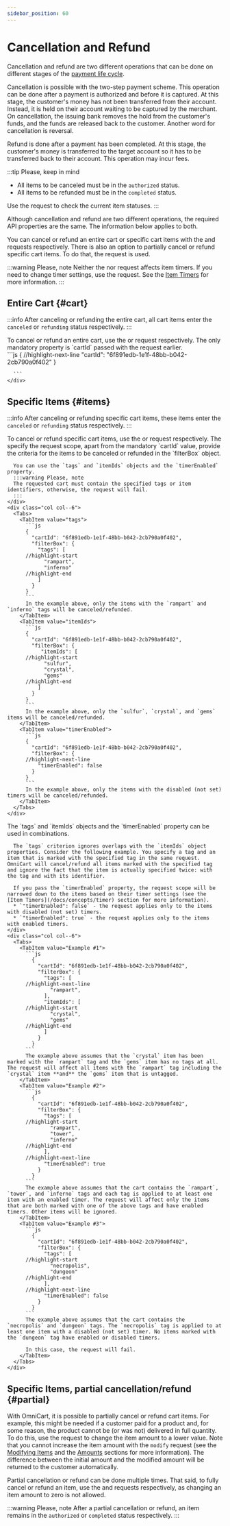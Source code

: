 ```yaml
---
sidebar_position: 60
---
```


# Cancellation and Refund

Cancellation and refund are two different operations that can be done on different stages of the [payment life cycle](/docs/concepts/lifecycle).

Cancellation is possible with the two-step payment scheme. This operation can be done after a payment is authorized and before it is captured. At this stage, the customer's money has not been transferred from their account. Instead, it is held on their account waiting to be captured by the merchant. On cancellation, the issuing bank removes the hold from the customer's funds, and the funds are released back to the customer. Another word for cancellation is reversal.

Refund is done after a payment has been completed. At this stage, the customer's money is transferred to the target account so it has to be transferred back to their account. This operation may incur fees.

:::tip Please, keep in mind
* All items to be canceled must be in the `authorized` status.
* All items to be refunded must be in the `completed` status.

Use the <StatusLink /> request to check the current item statuses.
:::

Although cancellation and refund are two different operations, the required API properties are the same. The information below applies to both.

You can cancel or refund an entire cart or specific cart items with the <CancelLink /> and <RefundLink /> requests respectively. There is also an option to partially cancel or refund specific cart items. To do that, the <ModifyLink /> request is used.

:::warning Please, note
Neither the <CancelLink /> nor <RefundLink /> request affects item timers. If you need to change timer settings, use the <ModifyLink /> request. See the [Item Timers](/docs/concepts/timer) for more information.
:::

## Entire Cart {#cart}

:::info
After canceling or refunding the entire cart, all cart items enter the `canceled` or `refunding` status respectively.
:::

<div class="container">
  <div class="row">
    <div class="col col--6">
      To cancel or refund an entire cart, use the <CancelLink /> or <RefundLink /> request respectively. The only mandatory property is `cartId` passed with the <InitLink /> request earlier.
    </div>
    <div class="col col--6">
      ```js
      {
      //highlight-next-line
        "cartId": "6f891edb-1e1f-48bb-b042-2cb790a0f402"
      }

      ```
    </div>
  </div>
</div>


## Specific Items {#items}

:::info
After canceling or refunding specific cart items, these items enter the `canceled` or `refunding` status respectively.
:::

<!--FIXME single source this with capture-->

<div class="container">
  <div class="row">
    <div class="col col--6">
      To cancel or refund specific cart items, use the <CancelLink /> or <RefundLink /> request respectively. The specify the request scope, apart from the mandatory `cartId` value, provide the criteria for the items to be canceled or refunded in the `filterBox` object. 
      
      You can use the `tags` and `itemIds` objects and the `timerEnabled` property.
      :::warning Please, note
      The requested cart must contain the specified tags or item identifiers, otherwise, the request will fail.
      :::
    </div>
    <div class="col col--6">
      <Tabs>
        <TabItem value="tags">
          ```js
          {
            "cartId": "6f891edb-1e1f-48bb-b042-2cb790a0f402",
            "filterBox": {
              "tags": [
          //highlight-start
                "rampart",
                "inferno"
          //highlight-end
              ]
            }
          }
          ```
          In the example above, only the items with the `rampart` and `inferno` tags will be canceled/refunded.
        </TabItem>
        <TabItem value="itemIds">
          ```js
          {
            "cartId": "6f891edb-1e1f-48bb-b042-2cb790a0f402",
            "filterBox": {
               "itemIds": [
          //highlight-start
                "sulfur",
                "crystal",
                "gems"
          //highlight-end
              ]
            }
          }
          ```
          In the example above, only the `sulfur`, `crystal`, and `gems` items will be canceled/refunded.
        </TabItem>
        <TabItem value="timerEnabled">
          ```js
          {
            "cartId": "6f891edb-1e1f-48bb-b042-2cb790a0f402",
            "filterBox": {
          //highlight-next-line
              "timerEnabled": false
            }
          }
          ```
          In the example above, only the items with the disabled (not set) timers will be canceled/refunded.
        </TabItem>
      </Tabs>
    </div>
  </div>
</div>

<div class="container">
  <div class="row">
    <div class="col col--6">
      The `tags` and `itemIds` objects and the `timerEnabled` property can be used in combinations.
      
      The `tags` criterion ignores overlaps with the `itemIds` object properties. Consider the following example. You specify a tag and an item that is marked with the specified tag in the same request. OmniCart will cancel/refund all items marked with the specified tag and ignore the fact that the item is actually specified twice: with the tag and with its identifier.
      
      If you pass the `timerEnabled` property, the request scope will be narrowed down to the items based on their timer settings (see the [Item Timers](/docs/concepts/timer) section for more information). 
      * `"timerEnabled": false` - the request applies only to the items with disabled (not set) timers.
      * `"timerEnabled": true` - the request applies only to the items with enabled timers.
    </div>
    <div class="col col--6">
      <Tabs>
        <TabItem value="Example #1">
          ```js
            {
              "cartId": "6f891edb-1e1f-48bb-b042-2cb790a0f402",
              "filterBox": {
                "tags": [
          //highlight-next-line
                  "rampart",
                ],
                "itemIds": [
          //highlight-start
                  "crystal",
                  "gems"
          //highlight-end
                ]
              }
            }
          ```
          The example above assumes that the `crystal` item has been marked with the `rampart` tag and the `gems` item has no tags at all. The request will affect all items with the `rampart` tag including the `crystal` item **and** the `gems` item that is untagged.
        </TabItem>
        <TabItem value="Example #2">
          ```js
            {
              "cartId": "6f891edb-1e1f-48bb-b042-2cb790a0f402",
              "filterBox": {
                "tags": [
          //highlight-start
                  "rampart",
                  "tower",
                  "inferno"
          //highlight-end
                ],
          //highlight-next-line
                "timerEnabled": true
              }
            }
          ```
          The example above assumes that the cart contains the `rampart`, `tower`, and `inferno` tags and each tag is applied to at least one item with an enabled timer. The request will affect only the items that are both marked with one of the above tags and have enabled timers. Other items will be ignored.
        </TabItem>
        <TabItem value="Example #3">
          ```js
            {
              "cartId": "6f891edb-1e1f-48bb-b042-2cb790a0f402",
              "filterBox": {
                "tags": [
          //highlight-start
                  "necropolis",
                  "dungeon"
          //highlight-end
                ],
          //highlight-next-line
                "timerEnabled": false
              }
            }
          ```
          The example above assumes that the cart contains the `necropolis` and `dungeon` tags. The `necropolis` tag is applied to at least one item with a disabled (not set) timer. No items marked with the `dungeon` tag have enabled or disabled timers.
          
          In this case, the request will fail.
        </TabItem>
      </Tabs>
    </div>
  </div>
</div>

## Specific Items, partial cancellation/refund {#partial}

With OmniCart, it is possible to partially cancel or refund cart items. For example, this might be needed if a customer paid for a product and, for some reason, the product cannot be (or was not) delivered in full quantity. To do this, use the <ModifyLink /> request to change the item amount to a lower value. Note that you cannot increase the item amount with the `modify` request (see the [Modifying Items](/docs/concepts/modify) and the [Amounts](/docs/concepts/amounts) sections for more information). The difference between the initial amount and the modified amount will be returned to the customer automatically.

Partial cancellation or refund can be done multiple times. That said, to fully cancel or refund an item, use the <CancelLink /> and <RefundLink /> requests respectively, as changing an item amount to zero is not allowed.

:::warning Please, note
After a partial cancellation or refund, an item remains in the `authorized` or `completed` status respectively.
:::

<!-- imports -->